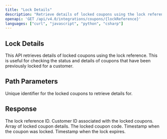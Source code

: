 ```yaml
---
title: "Lock Details"
description: "Retrieve details of locked coupons using the lock reference."
openapi: 'GET /api/v4.0/integrations/coupons/{lockReference}'
languages: ["curl", "javascript", "python", "csharp"]
---
```


## Lock Details

This API retrieves details of locked coupons using the lock reference. This is useful for checking the status and details of coupons that have been previously locked for a customer.

## Path Parameters

<ParamField path="lockReference" type="string" required>
Unique identifier for the locked coupons to retrieve details for.
</ParamField>

## Response

<ResponseField name="lockReference" type="string">
The lock reference ID.
</ResponseField>

<ResponseField name="customerId" type="string">
Customer ID associated with the locked coupons.
</ResponseField>

<ResponseField name="lockedCoupons" type="array">
Array of locked coupon details.

<ResponseField name="lockedCoupons[].code" type="string">
The locked coupon code.
</ResponseField>

<ResponseField name="lockedCoupons[].lockedAt" type="string">
Timestamp when the coupon was locked.
</ResponseField>

<ResponseField name="lockedCoupons[].expiresAt" type="string">
Timestamp when the lock expires.
</ResponseField>
</ResponseField>
